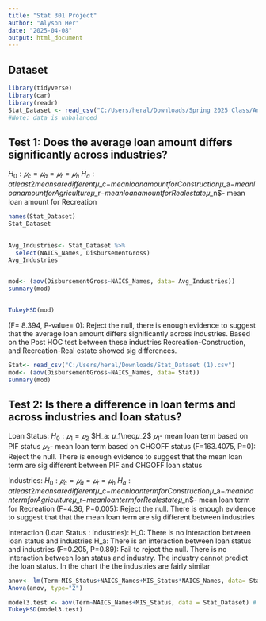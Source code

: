 ---
title: "Stat 301 Project"
author: "Alyson Her"
date: "2025-04-08"
output: html_document
---
## Dataset
```{r}
library(tidyverse)
library(car)
library(readr)
Stat_Dataset <- read_csv("C:/Users/heral/Downloads/Spring 2025 Class/Analysis V  & M/Stat 301 Data project/Offical_Stat_Dataset.csv")
#Note: data is unbalanced
```


## Test 1: Does the average loan amount differs significantly across industries?
$H_0: 𝜇_c=𝜇_a=𝜇_r=𝜇_n$
$H_a: at least 2 means are different 
$𝜇_c$- mean loan amount for Construction
$𝜇_a$- mean loan amount for Agriculture
$𝜇_r$- mean loan amount for Real estate
$𝜇_n$- mean loan amount for Recreation 
```{r}
names(Stat_Dataset)
Stat_Dataset

 
Avg_Industries<- Stat_Dataset %>% 
  select(NAICS_Names, DisbursementGross)
Avg_Industries


mod<- (aov(DisbursementGross~NAICS_Names, data= Avg_Industries)) 
summary(mod)


TukeyHSD(mod)
```
(F= 8.394, P-value= 0): Reject the null, there is enough evidence to suggest that the average loan amount differs significantly across industries.
Based on the Post HOC test between these industries Recreation-Construction, and Recreation-Real estate showed sig differences.


```{r}
Stat<- read_csv("C:/Users/heral/Downloads/Stat_Dataset (1).csv")
mod<- (aov(DisbursementGross~NAICS_Names, data= Stat)) 
summary(mod)
```


## Test 2: Is there a difference in loan terms and across industries and loan status?
Loan Status:
$H_0: 𝜇_1=𝜇_2$
$H_a: 𝜇_1\neq𝜇_2$ 
$𝜇_1$- mean loan term based on PIF status
$𝜇_2$- mean loan term based on CHGOFF status
(F=163.4075, P=0): Reject the null. There is enough evidence to suggest that the mean loan term are sig different between PIF and CHGOFF loan status 

Industries: 
$H_0: 𝜇_c=𝜇_a=𝜇_r=𝜇_n$
$H_a: at least 2 means are different 
$𝜇_c$- mean loan term for Construction
$𝜇_a$- mean loan term for Agriculture
$𝜇_r$- mean loan term for Real estate
$𝜇_n$- mean loan term for Recreation 
(F=4.36, P=0.005): Reject the null. There is enough evidence to suggest that that the mean loan term are sig different between industries 


Interaction (Loan Status : Industries):
H_0: There is no interaction between loan status and industries
H_a: There is an interaction between loan status and industries
(F=0.205, P=0.89): Fail to reject the null. There is no interaction between loan status and industry. The industry cannot predict the loan status. In the chart the the industries are fairly similar  
```{r}
anov<- lm(Term~MIS_Status+NAICS_Names+MIS_Status*NAICS_Names, data= Stat_Dataset)
Anova(anov, type="2")

model3.test <- aov(Term~NAICS_Names+MIS_Status, data = Stat_Dataset) # Which levels differ?
TukeyHSD(model3.test)
```
